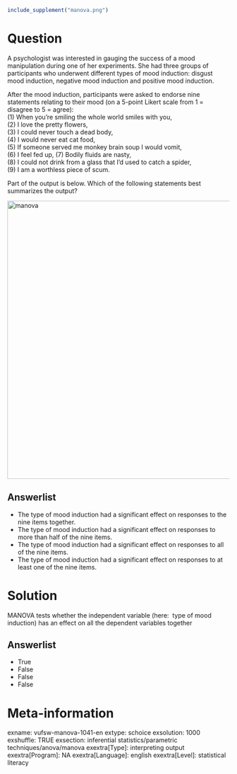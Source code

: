 ```r
include_supplement("manova.png")
```

Question
========
A psychologist was interested in gauging the success of a mood
manipulation during one of her experiments. She had three groups of
participants who underwent different types of mood induction: disgust
mood induction, negative mood induction and positive mood induction.  
  
After the mood induction, participants were asked to endorse nine
statements relating to their mood (on a 5-point Likert scale from 1 =
disagree to 5 = agree):  
(1) When you're smiling the whole world smiles with you,  
(2) I love the pretty flowers,  
(3) I could never touch a dead body,  
(4) I would never eat cat food,  
(5) If someone served me monkey brain soup I would vomit,  
(6) I feel fed up, (7) Bodily fluids are nasty,  
(8) I could not drink from a glass that I'd used to catch a spider,  
(9) I am a worthless piece of scum.  
  
Part of the output is below. Which of the following statements best
summarizes the output?  
  
<img src="manova.png" class="fr-fic fr-dii tvcss_2 tvcss_3" width="629"
alt="manova" />

Answerlist
----------
* The type of mood induction had a significant effect on responses to the
  nine items together.
* The type of mood induction had a significant effect on responses to more
  than half of the nine items.
* The type of mood induction had a significant effect on responses to all
  of the nine items.
* The type of mood induction had a significant effect on responses to at
  least one of the nine items.

Solution
========





MANOVA tests whether the independent variable (here:  type of mood
induction) has an effect on all the dependent variables together




Answerlist
----------
* True
* False
* False
* False

Meta-information
================
exname: vufsw-manova-1041-en
extype: schoice
exsolution: 1000
exshuffle: TRUE
exsection: inferential statistics/parametric techniques/anova/manova
exextra[Type]: interpreting output
exextra[Program]: NA
exextra[Language]: english
exextra[Level]: statistical literacy

